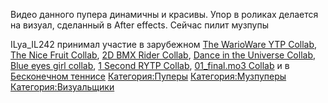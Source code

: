 
Видео данного пупера динамичны и красивы. Упор в роликах делается на визуал, сделанный в After effects. Сейчас пилит музпупы

ILya_IL242 принимал участие в зарубежном [https://www.youtube.com/watch?v=mf4OkDMtOSg The WarioWare YTP Collab], [https://www.youtube.com/watch?v=YlP9tM0-Kpk The Nice Fruit Collab], [https://www.youtube.com/watch?v=T8MpB8G0DQE 2D BMX Rider Collab], [https://www.youtube.com/watch?v=NUQslgcSf2E Dance in the Universe Collab], [https://www.youtube.com/watch?v=lsqugJOK6tg Blue eyes girl collab], [https://www.youtube.com/watch?v=yRdtVSLu0kE 1 Second RYTP Collab], [https://www.youtube.com/watch?v=9ucxpJCcVdk 01_final.mo3 Collab] и в [https://www.youtube.com/watch?v=RKvO_PU6r5o Бесконечном теннисе]
{{Инфобокс для пуперов
|title2=ILya IL242
|другие_ники=ILya_IL242, IL243
|image3=[[Файл:Avatar.png|left]]
|caption3=Пример
|сферы_творчества=RYTP, RYTPMV
|год_начала=2017
|image4=Пример
|caption4=Пример
|имя_фамилия=Илья Вдовин
|дата_рождения=19.10.2004
|место_проживания=Краснодар
|ссылки=
[https://www.youtube.com/channel/UC9fzKq-2uwa69nxSwJ-Yj_Q Основной канал]
[https://www.youtube.com/channel/UC9fzKq-2uwa69nxSwJ-Yj_Q Альт канал]

[https://vk.com/il242 VK]
}}
[[Категория:Пуперы]]
[[Категория:Музпуперы]]
[[Категория:Визуальщики]]
